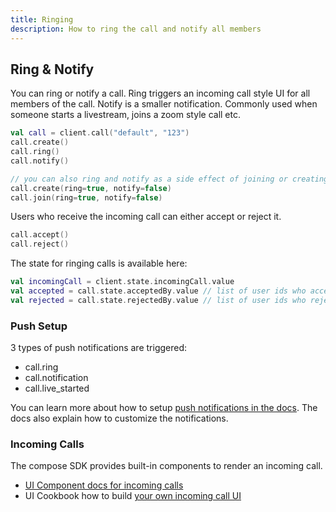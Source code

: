 ```yaml
---
title: Ringing
description: How to ring the call and notify all members
---
```


## Ring & Notify

You can ring or notify a call. Ring triggers an incoming call style UI for all members of the call.
Notify is a smaller notification. Commonly used when someone starts a livestream, joins a zoom style call etc.

```kotlin
val call = client.call("default", "123")
call.create()
call.ring()
call.notify()

// you can also ring and notify as a side effect of joining or creating a call
call.create(ring=true, notify=false)
call.join(ring=true, notify=false)
```

Users who receive the incoming call can either accept or reject it.

```kotlin
call.accept()
call.reject()
```

The state for ringing calls is available here:

```kotlin
val incomingCall = client.state.incomingCall.value
val accepted = call.state.acceptedBy.value // list of user ids who accepted
val rejected = call.state.rejectedBy.value // list of user ids who rejected
```

### Push Setup

3 types of push notifications are triggered:

* call.ring
* call.notification
* call.live_started

You can learn more about how to setup [push notifications in the docs](./02-push-notifications/01-overview.mdx).
The docs also explain how to customize the notifications.

### Incoming Calls

The compose SDK provides built-in components to render an incoming call.

* [UI Component docs for incoming calls](../04-ui-components/04-call/02-ringing-call.mdx)
* UI Cookbook how to build [your own incoming call UI](../05-ui-cookbook/05-incoming-and-outgoing-call.mdx)